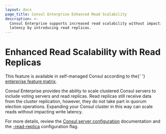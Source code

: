 ```yaml
---
layout: docs
page_title: Consul Enterprise Enhanced Read Scalability
description: >-
  Consul Enterprise supports increased read scalability without impacting write
  latency by introducing read replicas.
---
```


# Enhanced Read Scalability with Read Replicas

<EnterpriseAlert>
  This feature is available in
  self-managed Consul according to the{' '}
  <a href="/docs/enterprise/feature-availability">enterprise feature matrix</a>.
</EnterpriseAlert>

Consul Enterprise provides the ability to scale clustered Consul servers
to include voting servers and read replicas. Read replicas still receive data from the cluster replication,
however, they do not take part in quorum election operations. Expanding your Consul cluster in this way can scale
reads without impacting write latency.

For more details, review the [Consul server configuration](/docs/agent/options)
documentation and the [-read-replica](/docs/agent/options#_read_replica)
configuration flag.
